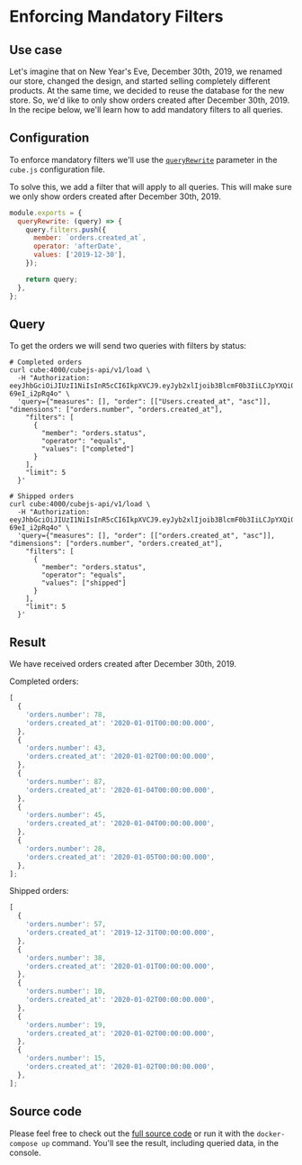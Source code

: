 # Enforcing Mandatory Filters
## Use case

Let's imagine that on New Year's Eve, December 30th, 2019, we renamed our store,
changed the design, and started selling completely different products. At the
same time, we decided to reuse the database for the new store. So, we'd like to
only show orders created after December 30th, 2019. In the recipe below, we'll
learn how to add mandatory filters to all queries.

## Configuration

To enforce mandatory filters we'll use the
[`queryRewrite`](https://cube.dev/docs/security/context#using-query-rewrite)
parameter in the `cube.js` configuration file.

To solve this, we add a filter that will apply to all queries. This will make
sure we only show orders created after December 30th, 2019.

```javascript
module.exports = {
  queryRewrite: (query) => {
    query.filters.push({
      member: `orders.created_at`,
      operator: 'afterDate',
      values: ['2019-12-30'],
    });

    return query;
  },
};
```

## Query

To get the orders we will send two queries with filters by status:

```bash{outputLines: 1,3-13}
# Completed orders
curl cube:4000/cubejs-api/v1/load \
  -H "Authorization: eeyJhbGciOiJIUzI1NiIsInR5cCI6IkpXVCJ9.eyJyb2xlIjoib3BlcmF0b3IiLCJpYXQiOjE2Mjg3NDUwNDUsImV4cCI6MTgwMTU0NTA0NX0.VErb2t7Bc43ryRwaOiEgXuU5KiolCT-69eI_i2pRq4o" \
  'query={"measures": [], "order": [["Users.created_at", "asc"]], "dimensions": ["orders.number", "orders.created_at"],
    "filters": [
      {
        "member": "orders.status",
        "operator": "equals",
        "values": ["completed"]
      }
    ],
    "limit": 5
  }'
```

```bash{outputLines: 1,3-13}
# Shipped orders
curl cube:4000/cubejs-api/v1/load \
  -H "Authorization: eeyJhbGciOiJIUzI1NiIsInR5cCI6IkpXVCJ9.eyJyb2xlIjoib3BlcmF0b3IiLCJpYXQiOjE2Mjg3NDUwNDUsImV4cCI6MTgwMTU0NTA0NX0.VErb2t7Bc43ryRwaOiEgXuU5KiolCT-69eI_i2pRq4o" \
  'query={"measures": [], "order": [["orders.created_at", "asc"]], "dimensions": ["orders.number", "orders.created_at"],
    "filters": [
      {
        "member": "orders.status",
        "operator": "equals",
        "values": ["shipped"]
      }
    ],
    "limit": 5
  }'
```

## Result

We have received orders created after December 30th, 2019.

Completed orders:

```javascript
[
  {
    'orders.number': 78,
    'orders.created_at': '2020-01-01T00:00:00.000',
  },
  {
    'orders.number': 43,
    'orders.created_at': '2020-01-02T00:00:00.000',
  },
  {
    'orders.number': 87,
    'orders.created_at': '2020-01-04T00:00:00.000',
  },
  {
    'orders.number': 45,
    'orders.created_at': '2020-01-04T00:00:00.000',
  },
  {
    'orders.number': 28,
    'orders.created_at': '2020-01-05T00:00:00.000',
  },
];
```

Shipped orders:

```javascript
[
  {
    'orders.number': 57,
    'orders.created_at': '2019-12-31T00:00:00.000',
  },
  {
    'orders.number': 38,
    'orders.created_at': '2020-01-01T00:00:00.000',
  },
  {
    'orders.number': 10,
    'orders.created_at': '2020-01-02T00:00:00.000',
  },
  {
    'orders.number': 19,
    'orders.created_at': '2020-01-02T00:00:00.000',
  },
  {
    'orders.number': 15,
    'orders.created_at': '2020-01-02T00:00:00.000',
  },
];
```

## Source code

Please feel free to check out the
[full source code](https://github.com/cube-js/cube/tree/master/examples/recipes/mandatory-filters)
or run it with the `docker-compose up` command. You'll see the result, including
queried data, in the console.
